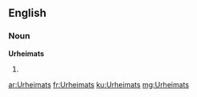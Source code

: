 ==English==

===Noun===
'''Urheimats'''

# {{plural of|Urheimat}}

[[ar:Urheimats]]
[[fr:Urheimats]]
[[ku:Urheimats]]
[[mg:Urheimats]]